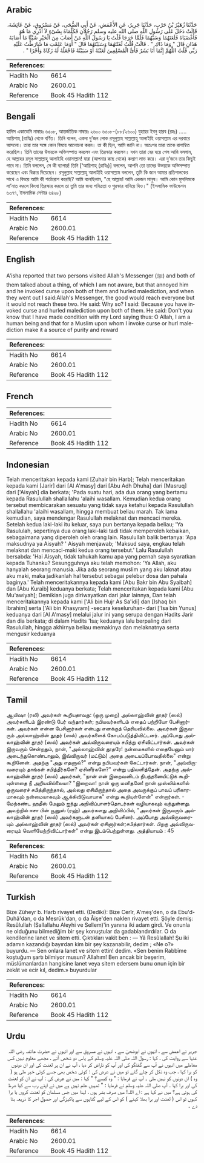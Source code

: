 ## Arabic


<div dir="rtl" lang="ar" style={{fontSize:'larger',backgroundColor:'#f8f9fa',padding:20}}>
حَدَّثَنَا زُهَيْرُ بْنُ حَرْبٍ، حَدَّثَنَا جَرِيرٌ، عَنِ الأَعْمَشِ، عَنْ أَبِي الضُّحَى، عَنْ مَسْرُوقٍ، عَنْ عَائِشَةَ، قَالَتْ دَخَلَ عَلَى رَسُولِ اللَّهِ صلى الله عليه وسلم رَجُلاَنِ فَكَلَّمَاهُ بِشَىْءٍ لاَ أَدْرِي مَا هُوَ فَأَغْضَبَاهُ فَلَعَنَهُمَا وَسَبَّهُمَا فَلَمَّا خَرَجَا قُلْتُ يَا رَسُولَ اللَّهِ مَنْ أَصَابَ مِنَ الْخَيْرِ شَيْئًا مَا أَصَابَهُ هَذَانِ قَالَ ‏"‏ وَمَا ذَاكِ ‏"‏ ‏.‏ قَالَتْ قُلْتُ لَعَنْتَهُمَا وَسَبَبْتَهُمَا قَالَ ‏"‏ أَوَمَا عَلِمْتِ مَا شَارَطْتُ عَلَيْهِ رَبِّي قُلْتُ اللَّهُمَّ إِنَّمَا أَنَا بَشَرٌ فَأَىُّ الْمُسْلِمِينَ لَعَنْتُهُ أَوْ سَبَبْتُهُ فَاجْعَلْهُ لَهُ زَكَاةً وَأَجْرًا ‏"‏ ‏.‏
</div>
<div style={{backgroundColor:'#f8f9fa',padding:20, marginBottom: 10}}><table> <thead> <tr> <th>References:</th> <th></th> </tr> </thead> <tbody><tr><td>Hadith No</td><td>6614</td></tr><tr><td>Arabic No</td><td>2600.01</td></tr><tr><td>Reference</td><td>Book 45 Hadith 112</td></tr></tbody></table></div>

## Bengali


<div dir="ltr" lang="bn" style={{fontSize:'larger',backgroundColor:'#f8f9fa',padding:20}}>
হাদিস একাডেমি নাম্বারঃ ৬৫০৮, আন্তর্জাতিক নাম্বারঃ ২৬০০ ৬৫০৮-(৮৮/২৬০০) যুহায়র ইবনু হারব (রহঃ) ..... আয়িশাহ্ (রাযিঃ) থেকে বর্ণিত। তিনি বলেন, একদা দু’জন লোক রসূলুল্লাহ সাল্লাল্লাহু আলাইহি ওয়াসাল্লাম এর দরবারে আসলো। তারা তার সঙ্গে কোন বিষয়ে আলোচনা করল। তা কী ছিল, আমি জানি না। অতঃপর তারা তাকে রাগাম্বিত করেছিল। তিনি তাদের উভয়কে অভিসম্পাত করলেন এবং তিরস্কার করলেন। যখন তারা বের হয়ে গেল আমি বললাম, হে আল্লাহর রসূল সাল্লাল্লাহু আলাইহি ওয়াসাল্লাম! যারা (আপনার কাছ থেকে) কল্যাণ লাভ করে। এরা দু’জনে তার কিছুই পাবে না। তিনি বললেন, সে কী ব্যাপার! তিনি [‘আয়িশাহ্ (রাযিঃ)] বললেন, আপনি তো তাদের উভয়কে অভিসম্পাত করেছেন এবং ধিক্কার দিয়েছেন। রসূলুল্লাহ সাল্লাল্লাহু আলাইহি ওয়াসাল্লাম বললেন, তুমি কি জান আমার প্রতিপালকের সাথে এ বিষয়ে আমি কী শর্তারোপ করেছি? আমি বলেছিলাম, "হে আল্লাহ! আমি একজন মানুষ। আমি কোন মুসলিমকে লা’নাত করলে কিংবা তিরস্কার করলে তা তুমি তার জন্য পবিত্রতা ও পুরস্কার বানিয়ে দিও।" (ইসলামিক ফাউন্ডেশন ৬৩৭৭, ইসলামিক সেন্টার ৬৪২৮)
</div>
<div style={{backgroundColor:'#f8f9fa',padding:20, marginBottom: 10}}><table> <thead> <tr> <th>References:</th> <th></th> </tr> </thead> <tbody><tr><td>Hadith No</td><td>6614</td></tr><tr><td>Arabic No</td><td>2600.01</td></tr><tr><td>Reference</td><td>Book 45 Hadith 112</td></tr></tbody></table></div>

## English


<div dir="ltr" lang="en" style={{fontSize:'larger',backgroundColor:'#f8f9fa',padding:20}}>
A'isha reported that two persons visited Allah's Messenger (ﷺ) and both of them talked about a thing, of which I am not aware, but that annoyed him and he invoked curse upon both of them and hurled malediction, and when they went out I said:Allah's Messenger, the good would reach everyone but it would not reach these two. He said: Why so? I said: Because you have invoked curse and hurled malediction upon both of them. He said: Don't you know that I have made condition with my Lord saying thus: O Allah, I am a human being and that for a Muslim upon whom I invoke curse or hurl malediction make it a source of purity and reward
</div>
<div style={{backgroundColor:'#f8f9fa',padding:20, marginBottom: 10}}><table> <thead> <tr> <th>References:</th> <th></th> </tr> </thead> <tbody><tr><td>Hadith No</td><td>6614</td></tr><tr><td>Arabic No</td><td>2600.01</td></tr><tr><td>Reference</td><td>Book 45 Hadith 112</td></tr></tbody></table></div>

## French


<div dir="ltr" lang="fr" style={{fontSize:'larger',backgroundColor:'#f8f9fa',padding:20}}>

</div>
<div style={{backgroundColor:'#f8f9fa',padding:20, marginBottom: 10}}><table> <thead> <tr> <th>References:</th> <th></th> </tr> </thead> <tbody><tr><td>Hadith No</td><td>6614</td></tr><tr><td>Arabic No</td><td>2600.01</td></tr><tr><td>Reference</td><td>Book 45 Hadith 112</td></tr></tbody></table></div>

## Indonesian


<div dir="ltr" lang="id" style={{fontSize:'larger',backgroundColor:'#f8f9fa',padding:20}}>
Telah menceritakan kepada kami [Zuhair bin Harb]; Telah menceritakan kepada kami [Jarir] dari [Al A'masy] dari [Abu Adh Dhuha] dari [Masruq] dari ['Aisyah] dia berkata; 'Pada suatu hari, ada dua orang yang bertamu kepada Rasulullah shallallahu 'alaihi wasallam. Kemudian kedua orang tersebut membicarakan sesuatu yang tidak saya ketahui kepada Rasulullah shallallahu 'alaihi wasallam, hingga membuat beliau marah. Tak lama kemudian, saya mendengar Rasulullah melaknat dan mencaci mereka. Setelah kedua laki-laki itu keluar, saya pun bertanya kepada beliau; 'Ya Rasululah, sepertinya dua orang laki-Iaki tadi tidak memperoleh kebaikan, sebagaimana yang diperoleh oleh orang lain. RasuluIIah balik bertanya: 'Apa maksudnya ya Aisyah? ' Aisyah menjawab; 'Maksud saya, engkau telah melaknat dan mencaci-maki kedua orang tersebut.' Lalu Rasulullah bersabda: 'Hai Aisyah, tidak tahukah kamu apa yang pernah saya syaratkan kepada Tuhanku? Sesungguhnya aku telah memohon: 'Ya Allah, aku hanyalah seorang manusia. Jika ada seorang muslim yang aku laknat atau aku maki, maka jadikanlah hal tersebut sebagai pelebur dosa dan pahala baginya.' Telah menceritakannya kepada kami [Abu Bakr bin Abu Syaibah] dan [Abu Kuraib] keduanya berkata; Telah menceritakan kepada kami [Abu Mu'awiyah]; Demikian juga diriwayatkan dari jalur lainnya, Dan telah menceritakannya kepada kami ['Ali bin Hujr As Sa'idi] dan [Ishaq bin Ibrahim] serta ['Ali bin Khasyram] -secara keseluruhan- dari ['Isa bin Yunus] keduanya dari [Al A'masy] melalui jalur ini yang serupa dengan Hadits Jarir dan dia berkata; di dalam Hadits 'Isa; keduanya lalu berpaling dari Rasulullah, hingga akhirnya beliau memakinya dan melaknatnya serta mengusir keduanya
</div>
<div style={{backgroundColor:'#f8f9fa',padding:20, marginBottom: 10}}><table> <thead> <tr> <th>References:</th> <th></th> </tr> </thead> <tbody><tr><td>Hadith No</td><td>6614</td></tr><tr><td>Arabic No</td><td>2600.01</td></tr><tr><td>Reference</td><td>Book 45 Hadith 112</td></tr></tbody></table></div>

## Tamil


<div dir="ltr" lang="ta" style={{fontSize:'larger',backgroundColor:'#f8f9fa',padding:20}}>
ஆயிஷா (ரலி) அவர்கள் கூறியதாவது: (ஒரு முறை) அல்லாஹ்வின் தூதர் (ஸல்) அவர்களிடம் இரண்டு பேர் வந்தார்கள்; நபியவர்களிடம் எதைப் பற்றியோ பேசினார்கள். அவர்கள் என்ன பேசினார்கள் என்பது எனக்குத் தெரியவில்லை. அவர்கள் இருவரும் அல்லாஹ்வின் தூதர் (ஸல்) அவர்களைக் கோபப்படுத்திவிட்டனர். அப்போது அல்லாஹ்வின் தூதர் (ஸல்) அவர்கள் அவ்விருவரையும் சபித்து ஏசிவிட்டார்கள். அவர்கள் இருவரும் சென்றதும், நான், "அல்லாஹ்வின் தூதரே! நன்மைகளில் எதையேனும் யார் அடைந்துகொண்டாலும், இவ்விருவர் (மட்டும்) அதை அடையப்போவதில்லை" என்று கூறினேன். அதற்கு "அது எதனால்?" என்று நபியவர்கள் கேட்டார்கள். நான், "அவ்விருவரையும் தாங்கள் சபித்தீர்களே? ஏசினீர்களே?" என்று பதிலளித்தேன். அதற்கு அல்லாஹ்வின் தூதர் (ஸல்) அவர்கள், "நான் என் இறைவனிடம் நிபந்தனையிட்டுக் கூறியுள்ளதை நீ அறியவில்லையா? "இறைவா! நான் ஒரு மனிதனே! நான் முஸ்லிம்களில் ஒருவரைச் சபித்திருந்தால், அல்லது ஏசியிருந்தால் அதை அவருக்குப் பாவப் பரிகாரமாகவும் நன்மையாகவும் ஆக்கிவிடுவாயாக" என்று கூறியுள்ளேன்" என்றார்கள். - மேற்கண்ட ஹதீஸ் மேலும் ஐந்து அறிவிப்பாளர்தொடர்கள் வழியாகவும் வந்துள்ளது. அவற்றில் ஈசா பின் யூனுஸ் (ரஹ்) அவர்களது அறிவிப்பில், "அவர்கள் இருவரும் அல்லாஹ்வின் தூதர் (ஸல்) அவர்களுடன் தனியாகப் பேசினர். அப்போது அவ்விருவரையும் அல்லாஹ்வின் தூதர் (ஸல்) அவர்கள் ஏசினார்கள்;சபித்தார்கள். பிறகு அவ்விருவரையும் வெளியேற்றிவிட்டார்கள்" என்று இடம்பெற்றுள்ளது. அத்தியாயம் : 45
</div>
<div style={{backgroundColor:'#f8f9fa',padding:20, marginBottom: 10}}><table> <thead> <tr> <th>References:</th> <th></th> </tr> </thead> <tbody><tr><td>Hadith No</td><td>6614</td></tr><tr><td>Arabic No</td><td>2600.01</td></tr><tr><td>Reference</td><td>Book 45 Hadith 112</td></tr></tbody></table></div>

## Turkish


<div dir="ltr" lang="tr" style={{fontSize:'larger',backgroundColor:'#f8f9fa',padding:20}}>
Bize Züheyr b. Harb rivayet etti. (Dediki): Bize Cerîr, A'meş'den, o da Ebu'd-Duhâ'dan, o da Mesrûk'dan, o da Âişe'den naklen rivayet etti. Şöyle demiş: Resûlullah (Sallallahu Aleyhi ve Sellem)'in yanına iki adam girdi. Ve onunla ne olduğunu bilmediğim bir şey konuştular da gadablandırdılar. O da kendilerine lanet ve sitem etti. Çıktıkları vakit ben : — Yâ Resûlallah! Şu iki adamın kazandığı bayırdan kim bir şey kazanabilir, dedim ; «Ne o?» buyurdu. — Sen onlara lanet ve sitem ettin! dedim. «Sen benim Rabbîme koştuğum şartı bilmiyor musun? Allahım! Ben ancak bir beşerim, müslümanlardan hangisine lanet veya sitem edersem bunu onun için bir zekât ve ecir kıl, dedim.» buyurdular
</div>
<div style={{backgroundColor:'#f8f9fa',padding:20, marginBottom: 10}}><table> <thead> <tr> <th>References:</th> <th></th> </tr> </thead> <tbody><tr><td>Hadith No</td><td>6614</td></tr><tr><td>Arabic No</td><td>2600.01</td></tr><tr><td>Reference</td><td>Book 45 Hadith 112</td></tr></tbody></table></div>

## Urdu


<div dir="rtl" lang="ur" style={{fontSize:'larger',backgroundColor:'#f8f9fa',padding:20}}>
جریر نے اعمش سے ، انہوں نے ابوضحیٰ سے ، انہوں نے مسروق سے اور انہوں نے حضرت عائشہ رضی اللہ عنہا سے روایت کی ، کہا : رسول اللہ صلی اللہ علیہ وسلم کے پاس دو شخص آئے ، مجھے معلوم نہیں کس معاملے میں انہوں نے آپ سے گفتگو کی اور آپ کو ناراض کر دیا ، آپ نے ان پر لعنت کی اور ان دونوں کو برا کہا ، جب وہ نکل کر چلے گئے تو میں نے عرض کی : کوئی شخص بھی جسے کوئی خیر ملی ہو ( وہ ) ان دونوں کو نہیں ملی ۔ آپ نے فرمایا : " وہ کیسے؟ " کہا : میں نے عرض کی : آپ نے ان کو لعنت کی اور برا کہا ۔ آپ صلی اللہ علیہ وسلم نے فرمایا : " تمہیں علم نہیں ہے میں نے اپنے رب سے کیا شرط کی ہوئی ہے؟ میں نے کہا ہے : اے اللہ! میں صرف بشر ہوں ، لہذا میں جس مسلمان کو لعنت کروں یا برا کہوں تو اس ( لعنت اور برا بھلا کہنے ) کو اس کے لیے گناہوں سے پاکیزگی اور حصولِ اجر کا ذریعہ بنا دے ۔
</div>
<div style={{backgroundColor:'#f8f9fa',padding:20, marginBottom: 10}}><table> <thead> <tr> <th>References:</th> <th></th> </tr> </thead> <tbody><tr><td>Hadith No</td><td>6614</td></tr><tr><td>Arabic No</td><td>2600.01</td></tr><tr><td>Reference</td><td>Book 45 Hadith 112</td></tr></tbody></table></div>